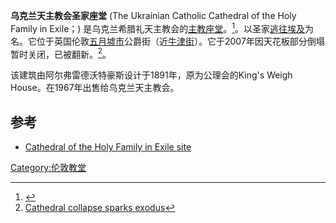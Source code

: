 {{Infobox church
| name                   = 乌克兰天主教会圣家座堂
| fullname               = The Ukrainian Catholic Cathedral of the Holy Family in Exile
| image                  = Ukrainian Catholic Cathedral of the Holy Family in Exile, London, UK - Diliff.jpg
| imagesize              = 250px
| latd                   = 51.51343
| longd                  = -0.150657
| coordinates format     = dms
| coordinates display    = title
| location               = 伦敦[[五月墟市|五月墟市]]
| country                = [[英格兰|英格兰]]
| denomination           = [[乌克兰希腊礼天主教会|乌克兰希腊礼天主教会]]
| website     = [http://parish.rcdow.org.uk/ukrainianchurch// parish.rcdow.org.uk/ukrainianchurch/]
| consecrated date       = 1968
| architect              = 阿尔弗雷德沃特豪斯
| style                  = 罗马复兴
| years built            = 1889-1891
| capacity               = 900
| diocese start          = 1968
}}
'''乌克兰天主教会圣家座堂''' (The Ukrainian Catholic Cathedral of the Holy Family in Exile；{{lang-uk|УКРАЇНСЬКА КАТОЛИЦЬКА КАТЕДРА "ПРЕСВ. СКИТАЛЬЧОЇ РОДИНИ" y Лондоні, Апостольський екзархат у Великобританії}}) 是乌克兰希腊礼天主教会的[[主教座堂|主教座堂]]。<ref>{{Cite web |url=http://www.ugcc.org.ua/eng/ugcc_structure/structure/ |title=Structure of the Ukrainian Greek Catholic Church |accessdate=2016-04-17 |archive-date=2007-01-02 |archive-url=https://web.archive.org/web/20070102131021/http://www.ugcc.org.ua/eng/ugcc_structure/structure/ |dead-url=no }}</ref>。以圣家[[逃往埃及|逃往埃及]]为名。它位于英国伦敦[[五月墟市|五月墟市]]公爵街（近[[牛津街|牛津街]]）。它于2007年因天花板部分倒塌暂时关闭，已被翻新。<ref>[http://news.bbc.co.uk/1/hi/england/london/6957015.stm Cathedral collapse sparks exodus]</ref>。

该建筑由阿尔弗雷德沃特豪斯设计于1891年，原为公理会的King's Weigh House。在196​​7年出售给乌克兰天主教会。

==参考==
<references/>
* [http://parish.rcdow.org.uk/ukrainianchurch/ Cathedral of the Holy Family in Exile site]{{Wayback|url=http://parish.rcdow.org.uk/ukrainianchurch/ |date=20150427143333 }}
{{伦敦教堂}}
[[Category:伦敦教堂|Category:伦敦教堂]]